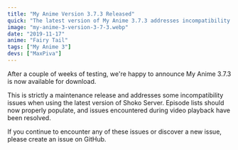 ```yaml
---
title: "My Anime Version 3.7.3 Released"
quick: "The latest version of My Anime 3.7.3 addresses incompatibility issues with the latest Shoko Server, ensuring episode lists populate and resolving playback issues."
image: "my-anime-3-version-3-7-3.webp"
date: "2019-11-17"
anime: "Fairy Tail"
tags: ["My Anime 3"]
devs: ["MaxPiva"]
---
```


After a couple of weeks of testing, we're happy to announce My Anime 3.7.3 is now available for download.

This is strictly a maintenance release and  addresses some incompatibility issues when using the latest version of Shoko Server. Episode lists should now properly populate, and issues encountered during video playback have been resolved.

If you continue to encounter any of these issues or discover a new issue, please create an issue on GitHub.
